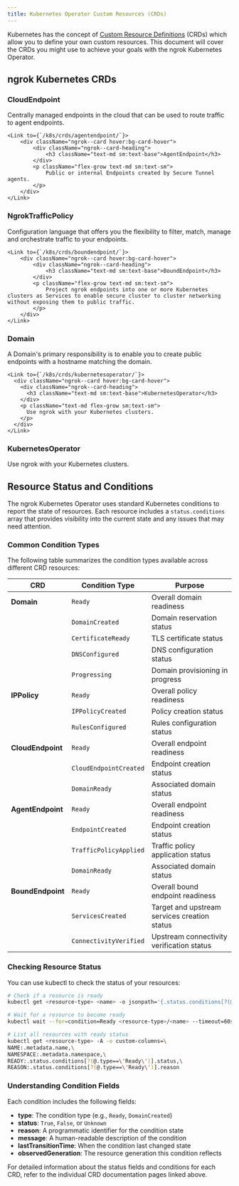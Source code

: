```yaml
---
title: Kubernetes Operator Custom Resources (CRDs)
---
```






Kubernetes has the concept of [Custom Resource Definitions](https://kubernetes.io/docs/tasks/extend-kubernetes/custom-resources/custom-resource-definitions/) (CRDs) which allow you to define your own custom resources.
This document will cover the CRDs you might use to achieve your goals with the ngrok Kubernetes Operator.

## ngrok Kubernetes CRDs

<div className="ngrok--cards ngrok--cards-flex ngrok--cards-row">
    <Link to={`/k8s/crds/cloudendpoint/`}>
        <div className="ngrok--card hover:bg-card-hover">
            <div className="ngrok--card-heading">
                <h3 className="text-md sm:text-base">CloudEndpoint</h3>
            </div>
            <p className="flex-grow text-md sm:text-sm">
                Centrally managed endpoints in the cloud that can be used to route traffic to agent endpoints.
            </p>
        </div>
    </Link>

    <Link to={`/k8s/crds/agentendpoint/`}>
        <div className="ngrok--card hover:bg-card-hover">
            <div className="ngrok--card-heading">
                <h3 className="text-md sm:text-base">AgentEndpoint</h3>
            </div>
            <p className="flex-grow text-md sm:text-sm">
                Public or internal Endpoints created by Secure Tunnel agents.
            </p>
        </div>
    </Link>

</div>

<div className="ngrok--cards ngrok--cards-flex ngrok--cards-row">
    <Link to={`/k8s/crds/ngroktrafficpolicy/`}>
        <div className="ngrok--card hover:bg-card-hover">
            <div className="ngrok--card-heading">
                <h3 className="text-md sm:text-base">NgrokTrafficPolicy</h3>
            </div>
            <p className="flex-grow text-md sm:text-sm">
                Configuration language that offers you the flexibility to filter, match, manage and orchestrate traffic to your endpoints.
            </p>
        </div>
    </Link>

    <Link to={`/k8s/crds/boundendpoint/`}>
        <div className="ngrok--card hover:bg-card-hover">
            <div className="ngrok--card-heading">
                <h3 className="text-md sm:text-base">BoundEndpoint</h3>
            </div>
            <p className="flex-grow text-md sm:text-sm">
                Project ngrok endpoints into one or more Kubernetes clusters as Services to enable secure cluster to cluster networking without exposing them to public traffic.
            </p>
        </div>
    </Link>

</div>

<div className="ngrok--cards ngrok--cards-flex ngrok--cards-row">
    <Link to={`/k8s/crds/domain/`}>
        <div className="ngrok--card hover:bg-card-hover">
            <div className="ngrok--card-heading">
                <h3 className="text-md sm:text-base">Domain</h3>
            </div>
            <p className="flex-grow text-md sm:text-sm">
                A Domain's primary responsibility is to enable you to create public endpoints with a hostname matching the domain.
            </p>
        </div>
    </Link>

    <Link to={`/k8s/crds/kubernetesoperator/`}>
      <div className="ngrok--card hover:bg-card-hover">
        <div className="ngrok--card-heading">
          <h3 className="text-md sm:text-base">KubernetesOperator</h3>
        </div>
        <p className="text-md flex-grow sm:text-sm">
          Use ngrok with your Kubernetes clusters.
        </p>
      </div>
    </Link>

</div>

<div className="ngrok--cards ngrok--cards-flex ngrok--cards-row">
	<Link to={`/k8s/crds/kubernetesoperator/`}>
		<div className="ngrok--card hover:bg-card-hover">
			<div className="ngrok--card-heading">
				<h3 className="text-md sm:text-base">KubernetesOperator</h3>
			</div>
			<p className="text-md flex-grow sm:text-sm">
				Use ngrok with your Kubernetes clusters.
			</p>
		</div>
	</Link>
</div>

## Resource Status and Conditions

The ngrok Kubernetes Operator uses standard Kubernetes conditions to report the state of resources. Each resource includes a `status.conditions` array that provides visibility into the current state and any issues that may need attention.

### Common Condition Types

The following table summarizes the condition types available across different CRD resources:

| CRD | Condition Type | Purpose |
|-----|----------------|---------|
| **Domain** | `Ready` | Overall domain readiness |
| | `DomainCreated` | Domain reservation status |
| | `CertificateReady` | TLS certificate status |
| | `DNSConfigured` | DNS configuration status |
| | `Progressing` | Domain provisioning in progress |
| **IPPolicy** | `Ready` | Overall policy readiness |
| | `IPPolicyCreated` | Policy creation status |
| | `RulesConfigured` | Rules configuration status |
| **CloudEndpoint** | `Ready` | Overall endpoint readiness |
| | `CloudEndpointCreated` | Endpoint creation status |
| | `DomainReady` | Associated domain status |
| **AgentEndpoint** | `Ready` | Overall endpoint readiness |
| | `EndpointCreated` | Endpoint creation status |
| | `TrafficPolicyApplied` | Traffic policy application status |
| | `DomainReady` | Associated domain status |
| **BoundEndpoint** | `Ready` | Overall bound endpoint readiness |
| | `ServicesCreated` | Target and upstream services creation status |
| | `ConnectivityVerified` | Upstream connectivity verification status |

### Checking Resource Status

You can use kubectl to check the status of your resources:

```bash
# Check if a resource is ready
kubectl get <resource-type> <name> -o jsonpath='{.status.conditions[?(@.type=="Ready")]}'

# Wait for a resource to become ready
kubectl wait --for=condition=Ready <resource-type>/<name> --timeout=60s

# List all resources with ready status
kubectl get <resource-type> -A -o custom-columns=\
NAME:.metadata.name,\
NAMESPACE:.metadata.namespace,\
READY:.status.conditions[?(@.type==\'Ready\')].status,\
REASON:.status.conditions[?(@.type==\'Ready\')].reason
```

### Understanding Condition Fields

Each condition includes the following fields:

- **type**: The condition type (e.g., `Ready`, `DomainCreated`)
- **status**: `True`, `False`, or `Unknown`
- **reason**: A programmatic identifier for the condition state
- **message**: A human-readable description of the condition
- **lastTransitionTime**: When the condition last changed state
- **observedGeneration**: The resource generation this condition reflects

For detailed information about the status fields and conditions for each CRD, refer to the individual CRD documentation pages linked above.
